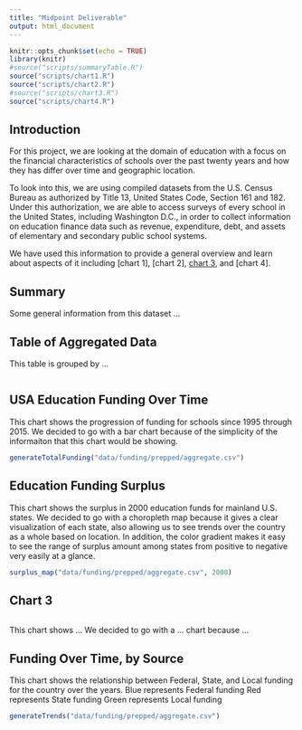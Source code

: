 ```yaml
---
title: "Midpoint Deliverable"
output: html_document
---
```


```r
knitr::opts_chunk$set(echo = TRUE)
library(knitr)
#source("scripts/summaryTable.R")
source("scripts/chart1.R")
source("scripts/chart2.R")
#source("scripts/chart3.R")
source("scripts/chart4.R")
```

## Introduction

For this project, we are looking at the domain of education with a focus on the financial characteristics of schools over the past twenty years and how they has differ over time and geographic location.

To look into this, we are using compiled datasets from the U.S. Census Bureau as authorized by Title 13, United States Code, Section 161 and 182. Under this authorization, we are able to access surveys of every school in the United States, including Washington D.C., in order to collect information on education finance data such as revenue, expenditure, debt, and assets of elementary and secondary public school systems.

We have used this information to provide a general overview and learn about aspects of it including [chart 1], [chart 2], [chart 3], and [chart 4].

## Summary

Some general information from this dataset ...

## Table of Aggregated Data

This table is grouped by ...

```r

```

## USA Education Funding Over Time

This chart shows the progression of funding for schools since 1995 through 2015. We decided to go with a bar chart because of the simplicity of the informaiton that this chart would be showing.

```r
generateTotalFunding("data/funding/prepped/aggregate.csv")
```

## Education Funding Surplus

This chart shows the surplus in 2000 education funds for mainland U.S. states. We decided to go with a choropleth map because it gives a clear visualization of each state, also allowing us to see trends over the country as a whole based on location. In addition, the color gradient makes it easy to see the range of surplus amount among states from positive to negative very easily at a glance.

```r
surplus_map("data/funding/prepped/aggregate.csv", 2000)
```

## Chart 3

```r

```

This chart shows ... We decided to go with a ... chart because ...

## Funding Over Time, by Source

This chart shows the relationship between Federal, State, and Local funding for the country over the years.
Blue represents Federal funding
Red represents State funding
Green represents Local funding

```r
generateTrends("data/funding/prepped/aggregate.csv")
```